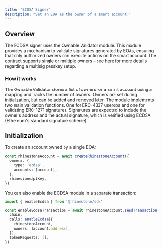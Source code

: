 ```yaml
---
title: "ECDSA Signer"
description: "Set an EOA as the owner of a smart account."
---
```


## Overview

The ECDSA signer uses the Ownable Validator module. This module provides a mechanism to validate signatures generated by EOAs, ensuring that only authorized owners can execute actions on the smart account. The contract supports single or multiple owners – see [here](./multisig#ecdsa) for more details regarding a multisig passkey setup.

### How it works

The Ownable Validator stores a list of owners for a smart account using a mapping and tracks the number of owners. Owners are set during initialization, but can be added and removed later. The module implements two main validation functions. One for ERC-4337 userops and one for validating ERC-1271 signatures. Signatures are expected to include the owner's address and the actual signature, which is verified using ECDSA (Ethereum's standard signature scheme).

## Initialization

To create an account owned by a single EOA:

```ts
const rhinestoneAccount = await createRhinestoneAccount({
  owners: {
    type: 'ecdsa',
    accounts: [account],
  },
  rhinestoneApiKey,
})
```

You can also enable the ECDSA module in a separate transaction:

```ts
import { enableEcdsa } from '@rhinestone/sdk'

const enableEcdsaTransaction = await rhinestoneAccount.sendTransaction({
  chain,
  calls: enableEcdsa({
    rhinestoneAccount,
    owners: [account.address],
  }),
  tokenRequests: [],
})
```
